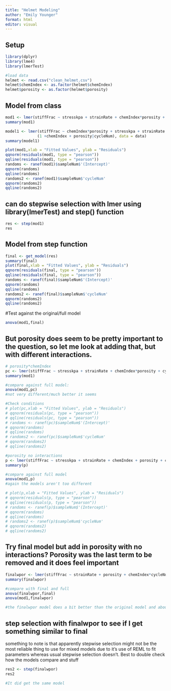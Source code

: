 ```yaml
---
title: "Helmet Modeling"
author: "Emily Younger"
format: html
editor: visual
---
```


## Setup

```r
library(dplyr)
library(lme4)
library(lmerTest)

#load data
helmet <- read.csv("clean_helmet.csv")
helmet$chemIndex <- as.factor(helmet$chemIndex)
helmet$porosity <- as.factor(helmet$porosity)
```

## Model from class

```r
mod1 <- lmer(stiffFrac ~ stresskpa + strainRate + chemIndex*porosity + cycleNum:chemIndex + cycleNum:porosity + cycleNum + (cycleNum|sampleNum),data=helmet)
summary(mod1)

model1 <- lmer(stiffFrac ~ chemIndex*porosity + stresskpa + strainRate + 
              (1 +chemIndex + porosity|cycleNum), data = data)
summary(model1)

plot(mod1,xlab = "Fitted Values", ylab = "Residuals")
qqnorm(residuals(mod1, type = "pearson"))
qqline(residuals(mod1, type = "pearson"))
randoms <- ranef(mod1)$sampleNum$'(Intercept)'
qqnorm(randoms)
qqline(randoms)
randoms2 <- ranef(mod1)$sampleNum$'cycleNum'
qqnorm(randoms2)
qqline(randoms2)
```

## can do stepwise selection with lmer using library(lmerTest) and step() function

```r
res <- step(mod1)
res
```

## Model from step function

```r
final <- get_model(res)
summary(final)
plot(final,xlab = "Fitted Values", ylab = "Residuals")
qqnorm(residuals(final, type = "pearson"))
qqline(residuals(final, type = "pearson"))
randoms <- ranef(final)$sampleNum$'(Intercept)'
qqnorm(randoms)
qqline(randoms)
randoms2 <- ranef(final)$sampleNum$'cycleNum'
qqnorm(randoms2)
qqline(randoms2)
```

#Test against the original/full model

```r
anova(mod1,final)
```

## But porosity does seem to be pretty important to the question, so let me look at adding that, but with different interactions.

```r
# porosity*chemIndex
pc <- lmer(stiffFrac ~ stresskpa + strainRate + chemIndex*porosity + cycleNum:chemIndex + cycleNum + (cycleNum|sampleNum),data=helmet)
summary(mod1)

#compare against full model:
anova(mod1,pc)
#not very different/much better it seems

#Check conditions
# plot(pc,xlab = "Fitted Values", ylab = "Residuals")
# qqnorm(residuals(pc, type = "pearson"))
# qqline(residuals(pc, type = "pearson"))
# randoms <- ranef(pc)$sampleNum$'(Intercept)'
# qqnorm(randoms)
# qqline(randoms)
# randoms2 <- ranef(pc)$sampleNum$'cycleNum'
# qqnorm(randoms2)
# qqline(randoms2)

#porosity no interactions
p <- lmer(stiffFrac ~ stresskpa + strainRate + chemIndex + porosity + cycleNum:chemIndex + cycleNum + (cycleNum|sampleNum),data=helmet)
summary(p)

#compare against full model
anova(mod1,p)
#again the models aren't too different

# plot(p,xlab = "Fitted Values", ylab = "Residuals")
# qqnorm(residuals(p, type = "pearson"))
# qqline(residuals(p, type = "pearson"))
# randoms <- ranef(p)$sampleNum$'(Intercept)'
# qqnorm(randoms)
# qqline(randoms)
# randoms2 <- ranef(p)$sampleNum$'cycleNum'
# qqnorm(randoms2)
# qqline(randoms2)
```

## Try final model but add in porosity with no interactions? Porosity was the last term to be removed and it does feel important

```r
finalwpor <- lmer(stiffFrac ~ strainRate + porosity + chemIndex*cycleNum + (cycleNum | sampleNum),data=helmet)
summary(finalwpor)

#compare with final and full
anova(finalwpor,final)
anova(mod1,finalwpor)

#the finalwpor model does a bit better than the original model and about the same as the final model
```

## step selection with finalwpor to see if I get something similar to final

something to note is that apparently stepwise selection might not be the most reliable thing to use for mixed models due to it's use of REML to fit parameters whereas usual stepwise selection doesn't. Best to double check how the models compare and stuff

```r
res2 <- step(finalwpor)
res2

#It did get the same model
```
